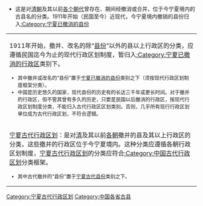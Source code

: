 * 这是对[[清朝|清朝]]及其以前[[中国朝代|各个朝代]]曾存在、期间经撤消或合并，位于今宁夏境内的古县名的分类。1911年开始（民国至今）近现代，今宁夏境内撤销的县份归入[[:Category:宁夏已撤消的县份|:Category:宁夏已撤消的县份]]
{{中国古代行政区划分类向导|state=expanded}}

{{hideh
|Head = <p align="center"><big>'''行政区划分类向导'''</big>
|FrameStyle   = border:solid 1px #0000ff;
|HeadStyle    = text-align:left;background:transparent;
|ContentStyle = background: #FFFF9B;
}}
{| class="wikitable" border="1" width="100%"
|-
|1911年开始，撤并、改名的除“[[县|县份]]”以外的县以上行政区的分类，应遵循民国迄今为止的现代行政区划制度，暂归入[[:Category:宁夏已撤消的行政区|:Category:宁夏已撤消的行政区]]类别下。<font size="2">
* 其中撤并或改名的“县份”置于[[:Category:宁夏已撤消的县份|宁夏已撤消的县份]]类别之下（须按现代行政区划制度框架分类）。
* 中国是历史悠久的国家，现代县份的历史有的长达三千年或更长时间。对于撤并的行政区，但不管其曾有多久的历史，只要是民国以后撤消的行政区，按现代行政区划制度分类，不能归入古代行政区区划类别。否则，几乎所有现行行政区划单位成为古代行政区划，不符合逻辑。
|-
| [[:Category:宁夏古代行政区划|宁夏古代行政区划]]：是对[[清朝|清]]及其以前[[中国朝代|各朝]]撤并的县及其以上行政区的分类，这些撤并的行政区位于今宁夏境内。这种分类应遵循各朝行政区划制度，[[:Category:宁夏古代行政区划|宁夏古代行政区划]]的分类应符合[[:Category:中国古代行政区划|:Category:中国古代行政区划]]分类框架。<font size="2"> 
* 其中古代撤并的“县份”置于[[:Category:宁夏古代县份|宁夏古代县份]]类别之下。
|}
{{hidef}}

[[Category:宁夏古代行政区划|Category:宁夏古代行政区划]]
[[Category:中国各省古县|Category:中国各省古县]]